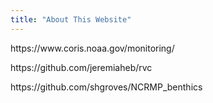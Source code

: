 ```yaml
---
title: "About This Website"
---
```


https://www.coris.noaa.gov/monitoring/

https://github.com/jeremiaheb/rvc

https://github.com/shgroves/NCRMP_benthics